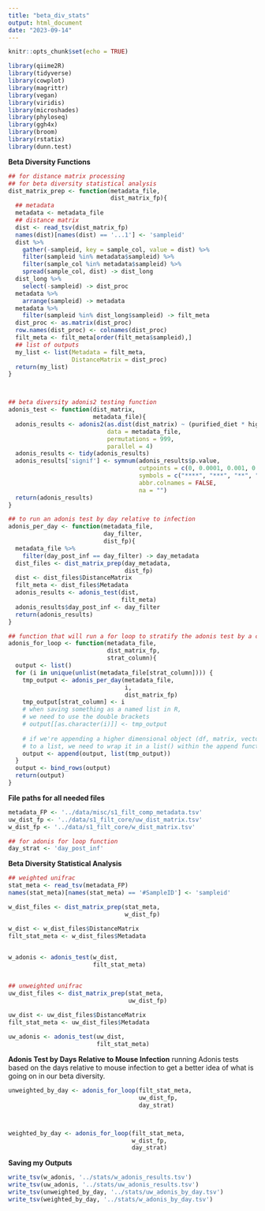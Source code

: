 ```yaml
---
title: "beta_div_stats"
output: html_document
date: "2023-09-14"
---
```


```r
knitr::opts_chunk$set(echo = TRUE)
```

```r
library(qiime2R)
library(tidyverse)
library(cowplot)
library(magrittr)
library(vegan)
library(viridis)
library(microshades)
library(phyloseq)
library(ggh4x)
library(broom)
library(rstatix)
library(dunn.test)
```

**Beta Diversity Functions**
```r
## for distance matrix processing
## for beta diversity statistical analysis 
dist_matrix_prep <- function(metadata_file,
                             dist_matrix_fp){
  ## metadata
  metadata <- metadata_file
  ## distance matrix
  dist <- read_tsv(dist_matrix_fp)
  names(dist)[names(dist) == '...1'] <- 'sampleid'
  dist %>% 
    gather(-sampleid, key = sample_col, value = dist) %>% 
    filter(sampleid %in% metadata$sampleid) %>% 
    filter(sample_col %in% metadata$sampleid) %>% 
    spread(sample_col, dist) -> dist_long
  dist_long %>% 
    select(-sampleid) -> dist_proc
  metadata %>% 
    arrange(sampleid) -> metadata
  metadata %>% 
    filter(sampleid %in% dist_long$sampleid) -> filt_meta
  dist_proc <- as.matrix(dist_proc)
  row.names(dist_proc) <- colnames(dist_proc)
  filt_meta <- filt_meta[order(filt_meta$sampleid),]
  ## list of outputs
  my_list <- list(Metadata = filt_meta,
                  DistanceMatrix = dist_proc)
  return(my_list)
}



## beta diversity adonis2 testing function
adonis_test <- function(dist_matrix,
                        metadata_file){
  adonis_results <- adonis2(as.dist(dist_matrix) ~ (purified_diet * high_fat * high_fiber) + study,
                            data = metadata_file,
                            permutations = 999, 
                            parallel = 4)
  adonis_results <- tidy(adonis_results)
  adonis_results['signif'] <- symnum(adonis_results$p.value,
                                     cutpoints = c(0, 0.0001, 0.001, 0.01, 0.05, 0.1, 1),
                                     symbols = c("****", "***", "**", "*", "+", "ns"),
                                     abbr.colnames = FALSE,
                                     na = "")
  return(adonis_results)
}

## to run an adonis test by day relative to infection
adonis_per_day <- function(metadata_file,
                           day_filter,
                           dist_fp){
  metadata_file %>% 
    filter(day_post_inf == day_filter) -> day_metadata
  dist_files <- dist_matrix_prep(day_metadata,
                                 dist_fp)
  dist <- dist_files$DistanceMatrix
  filt_meta <- dist_files$Metadata
  adonis_results <- adonis_test(dist,
                                filt_meta)
  adonis_results$day_post_inf <- day_filter
  return(adonis_results)
}

## function that will run a for loop to stratify the adonis test by a certain variable
adonis_for_loop <- function(metadata_file,
                            dist_matrix_fp,
                            strat_column){
  output <- list()
  for (i in unique(unlist(metadata_file[strat_column]))) {
    tmp_output <- adonis_per_day(metadata_file,
                                 i,
                                 dist_matrix_fp)
    tmp_output[strat_column] <- i
    # when saving something as a named list in R, 
    # we need to use the double brackets
    # output[[as.character(i)]] <- tmp_output
    
    # if we're appending a higher dimensional object (df, matrix, vector,) 
    # to a list, we need to wrap it in a list() within the append function.
    output <- append(output, list(tmp_output))
  }
  output <- bind_rows(output)
  return(output)
}
```

**File paths for all needed files**
```r
metadata_FP <- '../data/misc/s1_filt_comp_metadata.tsv'
uw_dist_fp <- '../data/s1_filt_core/uw_dist_matrix.tsv'
w_dist_fp <- '../data/s1_filt_core/w_dist_matrix.tsv'

## for adonis for loop function
day_strat <- 'day_post_inf'
```

**Beta Diversity Statistical Analysis**
```r
## weighted unifrac 
stat_meta <- read_tsv(metadata_FP)
names(stat_meta)[names(stat_meta) == '#SampleID'] <- 'sampleid'

w_dist_files <- dist_matrix_prep(stat_meta,
                                 w_dist_fp)

w_dist <- w_dist_files$DistanceMatrix
filt_stat_meta <- w_dist_files$Metadata

 
w_adonis <- adonis_test(w_dist,
                        filt_stat_meta)


## unweighted unifrac
uw_dist_files <- dist_matrix_prep(stat_meta,
                                  uw_dist_fp)

uw_dist <- uw_dist_files$DistanceMatrix
filt_stat_meta <- uw_dist_files$Metadata
 
uw_adonis <- adonis_test(uw_dist,
                         filt_stat_meta)
```

**Adonis Test by Days Relative to Mouse Infection**
running Adonis tests based on the days relative to mouse infection to get a better idea of what is going on in our beta diversity.
```r
unweighted_by_day <- adonis_for_loop(filt_stat_meta,
                                     uw_dist_fp,
                                     day_strat)



weighted_by_day <- adonis_for_loop(filt_stat_meta,
                                   w_dist_fp,
                                   day_strat)
```

**Saving my Outputs**
```r
write_tsv(w_adonis, '../stats/w_adonis_results.tsv')
write_tsv(uw_adonis, '../stats/uw_adonis_results.tsv')
write_tsv(unweighted_by_day, '../stats/uw_adonis_by_day.tsv')
write_tsv(weighted_by_day, '../stats/w_adonis_by_day.tsv')
```

